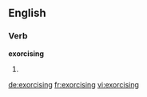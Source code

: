 ==English==

===Verb===
'''exorcising'''

# {{present participle of|exorcise}}

[[de:exorcising]]
[[fr:exorcising]]
[[vi:exorcising]]